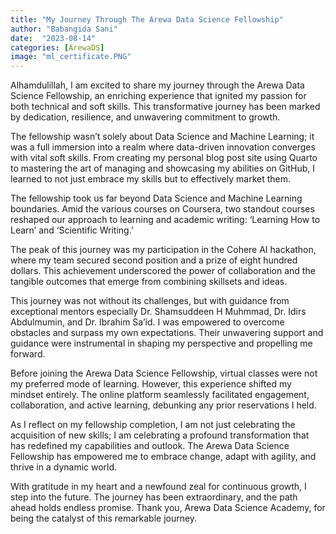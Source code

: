 ```yaml
---
title: "My Journey Through The Arewa Data Science Fellowship"
author: "Babangida Sani"
date:  "2023-08-14"
categories: [ArewaDS]
image: "ml_certificate.PNG"
---
```

Alhamdulillah, I am excited to share my journey through the Arewa Data Science Fellowship, an enriching experience that ignited my passion for both technical and soft skills. This transformative journey has been marked by dedication, resilience, and unwavering commitment to growth.

The fellowship wasn't solely about Data Science and Machine Learning; it was a full immersion into a realm where data-driven innovation converges with vital soft skills. From creating my personal blog post site using Quarto to mastering the art of managing and showcasing my abilities on GitHub, I learned to not just embrace my skills but to effectively market them.

The fellowship took us far beyond Data Science and Machine Learning boundaries. Amid the various courses on Coursera, two standout courses reshaped our approach to learning and academic writing: 'Learning How to Learn' and 'Scientific Writing.'

The peak of this journey was my participation in the Cohere AI hackathon, where my team secured second position and a prize of eight hundred dollars. This achievement underscored the power of collaboration and the tangible outcomes that emerge from combining skillsets and ideas.

This journey was not without its challenges, but with guidance from exceptional mentors especially Dr. Shamsuddeen H Muhmmad, Dr. Idirs Abdulmumin, and Dr. Ibrahim Sa'id. I was empowered to overcome obstacles and surpass my own expectations. Their unwavering support and guidance were instrumental in shaping my perspective and propelling me forward.

Before joining the Arewa Data Science Fellowship, virtual classes were not my preferred mode of learning. However, this experience shifted my mindset entirely. The online platform seamlessly facilitated engagement, collaboration, and active learning, debunking any prior reservations I held.

As I reflect on my fellowship completion, I am not just celebrating the acquisition of new skills; I am celebrating a profound transformation that has redefined my capabilities and outlook. The Arewa Data Science Fellowship has empowered me to embrace change, adapt with agility, and thrive in a dynamic world.

With gratitude in my heart and a newfound zeal for continuous growth, I step into the future. The journey has been extraordinary, and the path ahead holds endless promise. Thank you, Arewa Data Science Academy, for being the catalyst of this remarkable journey.
